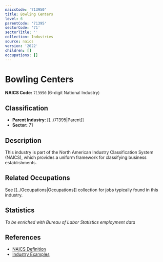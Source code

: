 ```yaml
---
naicsCode: '713950'
title: Bowling Centers
level: 6
parentCode: '71395'
sectorCode: '71'
sectorTitle: ''
collection: Industries
source: naics
version: '2022'
children: []
occupations: []
---
```

# Bowling Centers

**NAICS Code:** `713950` (6-digit National Industry)

## Classification

- **Parent Industry:** [[../71395|Parent]]
- **Sector:** 71

## Description

This industry is part of the North American Industry Classification System (NAICS), which provides a uniform framework for classifying business establishments.

## Related Occupations

See [[../Occupations|Occupations]] collection for jobs typically found in this industry.

## Statistics

*To be enriched with Bureau of Labor Statistics employment data*

## References

- [NAICS Definition](https://www.census.gov/naics/)
- [Industry Examples](https://www.census.gov/naics/2022NAICS/)
